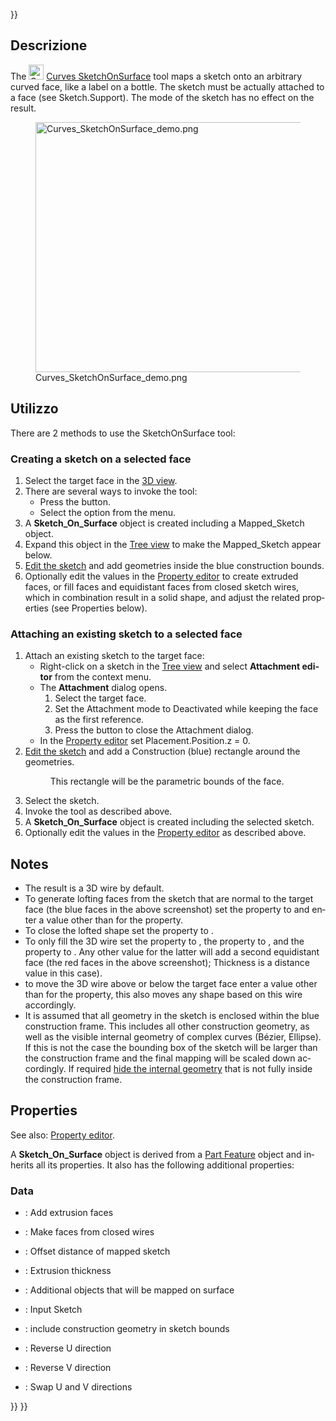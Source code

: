 <languages/>
{{UnfinishedDocu{{#translation:}}}}

<div lang="en" dir="ltr" class="mw-content-ltr">
{{Docnav
|[[Curves_IsoCurve|IsoCurve]]
|[[Curves_Sweep2Rails|Sweep2Rails]]
|[[Curves_Workbench|Curves]]
|IconL=Curves_IsoCurve.svg
|IconR=Curves_Sweep2Rails.svg
|IconC=Curves_workbench_icon.svg
}}
</div>

<div lang="en" dir="ltr" class="mw-content-ltr">
{{GuiCommand
|Name=Curves SketchOnSurface
|MenuLocation=Surfaces → Sketch on Surface
|Workbenches=[[Curves_Workbench|Curves]]
}}
</div>

<span id="Description"></span>
==Descrizione==

<div lang="en" dir="ltr" class="mw-content-ltr">
The [[Image:Curves_SketchOnSurface.svg|24px]] [[Curves_SketchOnSurface|Curves SketchOnSurface]] tool maps a sketch onto an arbitrary curved face, like a label on a bottle. The sketch must be actually attached to a face (see Sketch.Support). The {{incode|Map}} mode of the sketch has no effect on the result.
</div>

[[File:Curves_SketchOnSurface_demo.png|600x400px]]

<div lang="en" dir="ltr" class="mw-content-ltr">
{{Caption|Above: shows the {{incode|Sketch_On_Surface}} object applied to the cylinder face (left) and the source sketch in edit mode (right)}}
</div>

<span id="Usage"></span>
==Utilizzo==

<div lang="en" dir="ltr" class="mw-content-ltr">
There are 2 methods to use the SketchOnSurface tool:
</div>

<div lang="en" dir="ltr" class="mw-content-ltr">
===Creating a sketch on a selected face===
</div>

<div lang="en" dir="ltr" class="mw-content-ltr">
# Select the target face in the [[3D_view|3D view]].
# There are several ways to invoke the tool:
#* Press the {{Button|[[Image:Curves_SketchOnSurface.svg|16px]] [[Curves_SketchOnSurface|Sketch on Surface]]}} button.
#* Select the {{MenuCommand|Surfaces → [[Image:Curves_SketchOnSurface.svg|16px]] Sketch on Surface}} option from the menu.
# A '''Sketch_On_Surface''' object is created including a Mapped_Sketch object.
# Expand this object in the [[Tree_view|Tree view]] to make the Mapped_Sketch appear below.
# [[Sketcher EditSketch|Edit the sketch]] and add geometries inside the blue construction bounds.
# Optionally edit the values in the [[Property_editor|Property editor]] to create extruded faces, or fill faces and equidistant faces from closed sketch wires, which in combination result in a solid shape, and adjust the related properties (see Properties below).
</div>

<div lang="en" dir="ltr" class="mw-content-ltr">
===Attaching an existing sketch to a selected face===
</div>

<div lang="en" dir="ltr" class="mw-content-ltr">
# Attach an existing sketch to the target face:
#* Right-click on a sketch in the [[Tree_view|Tree view]] and select '''Attachment editor''' from the context menu.
#* The '''Attachment''' dialog opens.
#*# Select the target face.
#*# Set the Attachment mode to Deactivated while keeping the face as the first reference.
#*# Press the {{Button|OK}} button to close the Attachment dialog.
#* In the [[Property_editor|Property editor]] set Placement.Position.z = 0.
# [[Sketcher EditSketch|Edit the sketch]] and add a Construction (blue) rectangle around the geometries.
#: This rectangle will be the parametric bounds of the face.
# Select the sketch.
# Invoke the tool as described above.
# A '''Sketch_On_Surface''' object is created including the selected sketch.
# Optionally edit the values in the [[Property_editor|Property editor]] as described above.
</div>

<div lang="en" dir="ltr" class="mw-content-ltr">
==Notes==
</div>

<div lang="en" dir="ltr" class="mw-content-ltr">
* The result is a 3D wire by default.
* To generate lofting faces from the sketch that are normal to the target face (the blue faces in the above screenshot) set the {{PropertyData|Fill Extrusion}} property to {{True}} and enter a value other than {{Value|0.0}} for the {{PropertyData|Thickness}} property.
* To close the lofted shape set the {{PropertyData|Fill Faces}} property to {{True}}.
* To only fill the 3D wire set the {{PropertyData|Fill Extrusion}} property to {{False}}, the {{PropertyData|Fill Faces}} property to {{True}}, and the {{PropertyData|Thickness}} property to {{Value|0.0}}. Any other value for the latter will add a second equidistant face (the red faces in the above screenshot); Thickness is a distance value in this case).
* to move the 3D wire above or below the target face enter a value other than {{Value|0.0}} for the {{PropertyData|Offset}} property, this also moves any shape based on this wire accordingly.
* It is assumed that all geometry in the sketch is enclosed within the blue construction frame. This includes all other construction geometry, as well as the visible internal geometry of complex curves (Bézier, Ellipse). If this is not the case the bounding box of the sketch will be larger than the construction frame and the final mapping will be scaled down accordingly. If required [[Sketcher_RestoreInternalAlignmentGeometry|hide the internal geometry]] that is not fully inside the construction frame.
</div>

<div lang="en" dir="ltr" class="mw-content-ltr">
==Properties==
</div>

<div lang="en" dir="ltr" class="mw-content-ltr">
See also: [[Property_editor|Property editor]].
</div>

<div lang="en" dir="ltr" class="mw-content-ltr">
A '''Sketch_On_Surface''' object is derived from a [[Part_Feature|Part Feature]] object and inherits all its properties. It also has the following additional properties:
</div>

<div lang="en" dir="ltr" class="mw-content-ltr">
===Data===
</div>

<div lang="en" dir="ltr" class="mw-content-ltr">
{{TitleProperty|Settings}}
</div>

<div lang="en" dir="ltr" class="mw-content-ltr">
* {{PropertyData|Fill Extrusion|Bool}}: Add extrusion faces
* {{PropertyData|Fill Faces|Bool}}: Make faces from closed wires
* {{PropertyData|Offset|Float}}: Offset distance of mapped sketch
* {{PropertyData|Thickness|Float}}: Extrusion thickness
</div>

<div lang="en" dir="ltr" class="mw-content-ltr">
{{TitleProperty|SketchOnSurface}}
</div>

<div lang="en" dir="ltr" class="mw-content-ltr">
* {{PropertyData|Extra Objects|LinkList}}: Additional objects that will be mapped on surface
* {{PropertyData|Sketch|Link}}: Input Sketch
</div>

<div lang="en" dir="ltr" class="mw-content-ltr">
{{TitleProperty|Touchup}}
</div>

<div lang="en" dir="ltr" class="mw-content-ltr">
* {{PropertyData|Construction Bounds|Bool}}: include construction geometry in sketch bounds
* {{PropertyData|Reverse U|Bool}}: Reverse U direction
* {{PropertyData|Reverse V|Bool}}: Reverse V direction
* {{PropertyData|Swap UV|Bool}}: Swap U and V directions
</div>


<div lang="en" dir="ltr" class="mw-content-ltr">
{{Docnav
|[[Curves_IsoCurve|IsoCurve]]
|[[Curves_Sweep2Rails|Sweep2Rails]]
|[[Curves_Workbench|Curves]]
|IconL=Curves_IsoCurve.svg
|IconR=Curves_Sweep2Rails.svg
|IconC=Curves_workbench_icon.svg
}}
</div>

{{Curves Tools navi{{#translation:}}}}
{{Userdocnavi{{#translation:}}}}